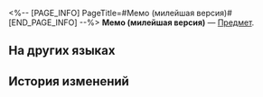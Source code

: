 <%-- [PAGE_INFO]
PageTitle=#Мемо (милейшая версия)#
[END_PAGE_INFO] --%>
{{Предмет Инфобокс
|id          = 250606
|Изображение = Предмет Мемо (милейшая версия).png
|Тип         = 
|Инвентарь   = 
|Редкость    = 4
|Эффект      = 
|Описание    = После размещения в Галерее вероятностей даёт 1 попытку бесплатно сбросить благословения на верстаке созданий в Измерении III Расходящейся вселенной.
}}
{{Описание|Эй! Не трогай мой хвост, когда я сплю!}}
'''Мемо (милейшая версия)''' — [[Предмет]].

==На других языках==
{{На других языках
|en   = Mem (Cuter Version)
|zhs  = 迷迷•可爱加强版
|zht  = 迷迷•可愛加強版
|ja   = ミュリオン・かわいさ強化版
|ko   = 미미•귀여움 강화 버전
|es   = Mem (versión más adorable)
|fr   = Mem (Version adorable)
|ru   = Мемо (милейшая версия)
|th   = Mem - เวอร์ชันเพิ่มความน่ารัก
|vi   = Mem - Phiên Bản Đáng Yêu Hơn
|de   = Memi (Süßere Version)
|id   = Mem: Edisi Ekstra Imut
|pt   = Mem (Versão Mais Fofa)
}}

==История изменений==
{{История изменений|3.5}}
